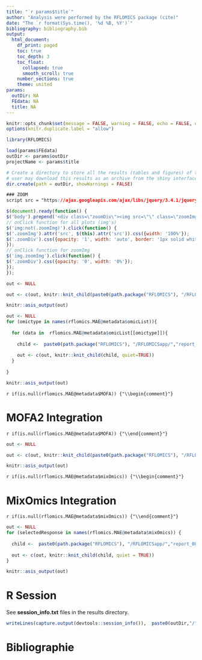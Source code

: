 ```yaml
---
title: "`r params$title`"
author: "Analysis were performed by the RFLOMICS package (cite)"
date: "The `r format(Sys.time(), '%d %B, %Y')`"
bibliography: bibliography.bib
output: 
  html_document:
    df_print: paged
    toc: true
    toc_depth: 3
    toc_float:
      collapsed: true
      smooth_scroll: true
    number_sections: true
    theme: united
params: 
  outDir: NA
  FEdata: NA
  title: NA
---
```



```r
knitr::opts_chunk$set(message = FALSE, warning = FALSE, echo = FALSE, error = TRUE)
options(knitr.duplicate.label = "allow")
```

```r

library(RFLOMICS)
```


```r

load(params$FEdata)
outDir <- params$outDir
projectName <- params$title
```

```r
# Create a directory to store all the results (tables and figures) of the project in a tmpdir
# user may download this results as an archive from the shiny interface
dir.create(path = outDir, showWarnings = FALSE)
```

<!-- enable to zoom by clicking on graphs in the report -->

```css
### ZOOM 
script src = "https://ajax.googleapis.com/ajax/libs/jquery/3.4.1/jquery.min.js"
```

```js
$(document).ready(function() {
$('body').prepend('<div class=\"zoomDiv\"><img src=\"\" class=\"zoomImg\"></div>');
// onClick function for all plots (img's)
$('img:not(.zoomImg)').click(function() {
$('.zoomImg').attr('src', $(this).attr('src')).css({width: '100%'});
$('.zoomDiv').css({opacity: '1', width: 'auto', border: '1px solid white', borderRadius: '5px', position: 'fixed', top: '50%', left: '50%', marginRight: '-50%', transform: 'translate(-50%, -50%)', boxShadow: '0px 0px 50px #888888', zIndex: '50', overflow: 'auto', maxHeight: '100%'});
});
// onClick function for zoomImg
$('img.zoomImg').click(function() {
$('.zoomDiv').css({opacity: '0', width: '0%'}); 
});
});
```



<!-- Experimental design -->

```r

out <- NULL

out <- c(out, knitr::knit_child(paste0(path.package("RFLOMICS"), "/RFLOMICSapp/","report_02_design.Rmd"), quiet=TRUE))  

knitr::asis_output(out)

```

<!-- single omics analysis -->

```r

out <- NULL
for (omictype in names(rflomics.MAE@metadata$omicList)){ 
  
  for (data in  rflomics.MAE@metadata$omicList[[omictype]]){
    
    child <-  paste0(path.package("RFLOMICS"), "/RFLOMICSapp/","report_01_omics.Rmd") 
    
    out <- c(out, knitr::knit_child(child, quiet=TRUE))  
  }
  
}

knitr::asis_output(out)

```

<!-- data integration  -->

<!-- ## with MOFA -->

`r if(is.null(rflomics.MAE@metadata$MOFA)) {"\\begin{comment}"}`

# MOFA2 Integration

`r if(is.null(rflomics.MAE@metadata$MOFA)) {"\\end{comment}"}`

```r

out <- NULL

out <- c(out, knitr::knit_child(paste0(path.package("RFLOMICS"), "/RFLOMICSapp/","report_07_MOFA2_integration.Rmd"), quiet=TRUE))

knitr::asis_output(out)

```

<!-- ## with MixOmix -->

`r if(is.null(rflomics.MAE@metadata$mixOmics)) {"\\begin{comment}"}`

# MixOmics Integration

`r if(is.null(rflomics.MAE@metadata$mixOmics)) {"\\end{comment}"}`

```r

out <- NULL
for (selectedResponse in names(rflomics.MAE@metadata$mixOmics)) { 
  
  child <-  paste0(path.package("RFLOMICS"), "/RFLOMICSapp/","report_08_mixOmics_integration.Rmd") 
  
  out <- c(out, knitr::knit_child(child, quiet = TRUE))  
}

knitr::asis_output(out)

```

# R Session

See **session_info.txt** files in the results directory.

```r
writeLines(capture.output(devtools::session_info()),  paste0(outDir,"/","session_info.txt"))
```


# Bibliographie

<div id="refs"></div>


